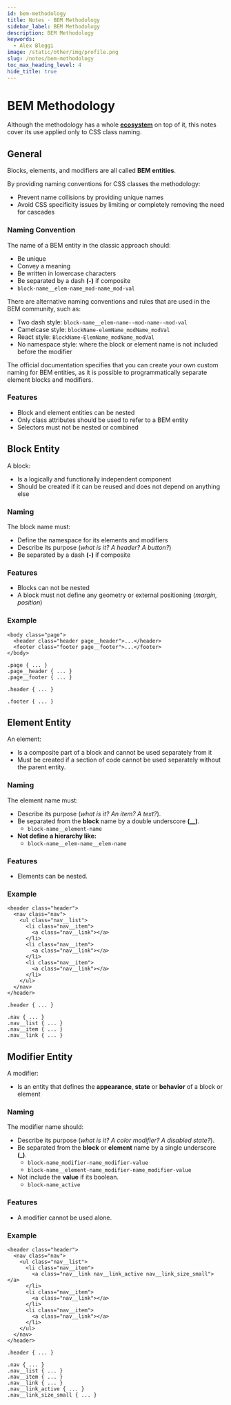 ```yaml
---
id: bem-methodology
title: Notes · BEM Methodology
sidebar_label: BEM Methodology
description: BEM Methodology
keywords:
  - Alex Bleggi
image: /static/other/img/profile.png
slug: /notes/bem-methodology
toc_max_heading_level: 4
hide_title: true
---
```



# BEM Methodology

Although the methodology has a whole **[ecosystem](https://en.bem.info/)** on top of it, this notes cover its use applied only to CSS class naming.

## General

Blocks, elements, and modifiers are all called **BEM entities**.

By providing naming conventions for CSS classes the methodology:
- Prevent name collisions by providing unique names
- Avoid CSS specificity issues by limiting or completely removing the need for cascades

### Naming Convention

The name of a BEM entity in the classic approach should:

- Be unique
- Convey a meaning
- Be written in lowercase characters
- Be separated by a dash **(-)** if composite
- `block-name__elem-name_mod-name_mod-val`

There are alternative naming conventions and rules that are used in the BEM community, such as:

- Two dash style: `block-name__elem-name--mod-name--mod-val`
- Camelcase style: `blockName-elemName_modName_modVal`
- React style: `BlockName-ElemName_modName_modVal`
- No namespace style: where the block or element name is not included before the modifier

The official documentation specifies that you can create your own custom naming for BEM entities, as it is possible to programmatically separate element blocks and modifiers.

### Features

- Block and element entities can be nested
- Only class attributes should be used to refer to a BEM entity
- Selectors must not be nested or combined

## Block Entity

A block:

- Is a logically and functionally independent component
- Should be created if it can be reused and does not depend on anything else

### Naming

The block name must:

- Define the namespace for its elements and modifiers
- Describe its purpose (_what is it? A header? A button?_)
- Be separated by a dash **(-)** if composite

### Features

- Blocks can not be nested
- A block must not define any geometry or external positioning (_margin, position_)

### Example

```
<body class="page">
  <header class="header page__header">...</header>
  <footer class="footer page__footer">...</footer>
</body>
```

```
.page { ... }
.page__header { ... }
.page__footer { ... }

.header { ... }

.footer { ... }
```

## Element Entity

An element:

- Is a composite part of a block and cannot be used separately from it
- Must be created if a section of code cannot be used separately without the parent entity.

### Naming

The element name must:

- Describe its purpose (_what is it? An item? A text?_).
- Be separated from the **block** name by a double underscore **(__)**.
  - `block-name__element-name`
- **Not define a hierarchy like:**
  - `block-name__elem-name__elem-name`

### Features

- Elements can be nested.

### Example

```
<header class="header">
  <nav class="nav">
    <ul class="nav__list">
      <li class="nav__item">
        <a class="nav__link"></a>
      </li>
      <li class="nav__item">
        <a class="nav__link"></a>
      </li>
      <li class="nav__item">
        <a class="nav__link"></a>
      </li>
    </ul>
  </nav>
</header>
```

```
.header { ... }

.nav { ... }
.nav__list { ... }
.nav__item { ... }
.nav__link { ... }
```

## Modifier Entity

A modifier:

- Is an entity that defines the **appearance**, **state** or **behavior** of a block or element

### Naming

The modifier name should:

- Describe its purpose (_what is it? A color modifier? A disabled state?_).
- Be separated from the **block** or **element** name by a single underscore **(_)**.
  - `block-name_modifier-name_modifier-value`
  - `block-name__element-name_modifier-name_modifier-value`
- Not include the **value** if its boolean.
  - `block-name_active`

### Features

- A modifier cannot be used alone.

### Example

```
<header class="header">
  <nav class="nav">
    <ul class="nav__list">
      <li class="nav__item">
        <a class="nav__link nav__link_active nav__link_size_small"></a>
      </li>
      <li class="nav__item">
        <a class="nav__link"></a>
      </li>
      <li class="nav__item">
        <a class="nav__link"></a>
      </li>
    </ul>
  </nav>
</header>
```

```
.header { ... }

.nav { ... }
.nav__list { ... }
.nav__item { ... }
.nav__link { ... }
.nav__link_active { ... }
.nav__link_size_small { ... }
```
